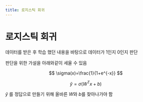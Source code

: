 ```yaml
---
title: 로지스틱 회귀
---
```


# 로지스틱 회귀

데이터를 받은 후 학습 했던 내용을 바탕으로 데이터가 1인지 0인지 판단

판단을 위한 가설을 아래와같이 세울 수 있음

$$
\sigma(x)=\frac{1}{1+e^{-x}}
$$

$$
\hat{y}=\sigma(W^Tx+b)
$$

$\hat y$ 를 정답으로 만들기 위해 올바른 $W$와 $b$를 찾아나가야 함